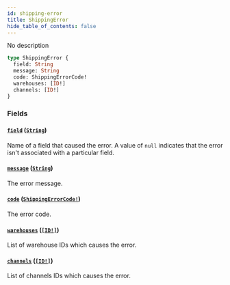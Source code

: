 ```yaml
---
id: shipping-error
title: ShippingError
hide_table_of_contents: false
---
```


No description

```graphql
type ShippingError {
  field: String
  message: String
  code: ShippingErrorCode!
  warehouses: [ID!]
  channels: [ID!]
}
```

### Fields

#### [`field`](#) ([`String`](../../../developer/api-reference/scalars/string))

Name of a field that caused the error. A value of `null` indicates that the error isn't associated with a particular field.

#### [`message`](#) ([`String`](../../../developer/api-reference/scalars/string))

The error message.

#### [`code`](#) ([`ShippingErrorCode!`](../../../developer/api-reference/enums/shipping-error-code))

The error code.

#### [`warehouses`](#) ([`[ID!]`](../../../developer/api-reference/scalars/id))

List of warehouse IDs which causes the error.

#### [`channels`](#) ([`[ID!]`](../../../developer/api-reference/scalars/id))

List of channels IDs which causes the error.
